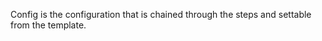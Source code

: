 <!-- Code generated from the comments of the Config struct in builder/instance/builder.go; DO NOT EDIT MANUALLY -->

Config is the configuration that is chained through the steps and settable
from the template.

<!-- End of code generated from the comments of the Config struct in builder/instance/builder.go; -->
